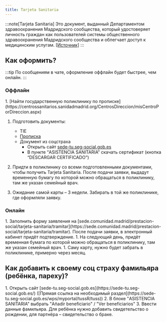 ```yaml
---
title: Tarjeta Sanitaria
---
```



:::note[Tarjeta Sanitaria]
Это документ, выданный Департаментом здравоохранения Мадридского сообщества, который удостоверяет личность граждан как пользователей системы общественного здравоохранения Мадридского сообщества и облегчает доступ к медицинским услугам.
[[Источник]](https://www.comunidad.madrid/servicios/salud/tarjeta-sanitaria)
:::

## Как оформить?
:::tip
По сообщениям в чате, оформление оффлайн будет быстрее, чем онлайн.
:::

### Оффлайн

<Steps>
1. [Найти государственную поликлинику по прописке](https://centrossanitarios.sanidadmadrid.org/CentrosDireccion/misCentroPorDireccion.aspx)

1. Подготовить документы:
    - TIE
    - [Прописка](/faq/city-authorities/residence-registration/)
    - Документ из соцстраха
      - Открыть сайт [sede-tu.seg-social.gob.es](https://sede-tu.seg-social.gob.es/)
      - В пункте “ASISTENCIA SANITARIA” скачать сертификат (кнопка “DESCARGAR CERTIFICADO”)

1. Придти в поликлинику со всеми подготовленными документами, чтобы получить Tarjeta Sanitaria. После подачи заявки, выдадут временную бумагу по которой можно обращаться в поликлинику, там же указан семейный врач.
1. Ожидание самой карты – 3 недели. Забирать в той же поликлинике, где оформляли заявку.

</Steps>

### Онлайн

<Steps>
1. Заполнить форму заявления на [sede.comunidad.madrid/prestacion-social/tarjeta-sanitaria/tramitar](https://sede.comunidad.madrid/prestacion-social/tarjeta-sanitaria/tramitar). После подачи заявки, в электронный кабинет придёт подтверждение.
1. На следующий день, придёт временная бумага по которой можно обращаться в поликлинику, там же указан семейный врач.
1. Саму карту, нужно будет забрать в поликлинике, примерно через месяц.
</Steps>

## Как добавить к своему соц страху фамильяра (ребёнка, пареху)?

<Steps>
1. Открыть сайт [sede-tu.seg-social.gob.es](https://sede-tu.seg-social.gob.es/) ([Прямая ссылка на необходимый раздел](https://sede-tu.seg-social.gob.es/wps/myportal/tussR/tuss))
2. В блоке "ASISTENCIA SANITARIA" выбрать "Añadir beneficiario" / "Ver beneficiarios"
3. Ввести данные фамильяра. Для ребёнка нужно добавить свидетельство о рождении, для партнёра – свидетельство о браке.
</Steps>
